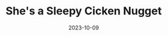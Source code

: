 ---
title: "She's a Sleepy Cicken Nugget"
date: "2023-10-09"
slug: "she-s-a-sleepy-cicken-nugget"
heroimage: "./20231008_205312.jpg"
heroimage_alt: "Noodle is a doodle."
---